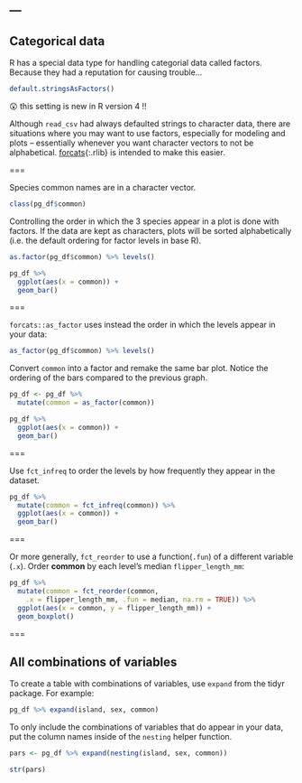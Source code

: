 ---
---

## Categorical data

R has a special data type for handling categorial data called factors. Because they had a reputation for causing trouble... 

```r
default.stringsAsFactors()
```

😲 this setting is new in R version 4 !!

Although `read_csv` had always defaulted strings to character data, there are situations where you may want to use factors, especially for modeling and plots -- essentially whenever you want character vectors to not be alphabetical. [forcats](){:.rlib} is intended to make this easier.

===

Species common names are in a character vector. 

```r
class(pg_df$common)
```

Controlling the order in which the 3 species appear in a plot is done with factors. If the data are kept as characters, plots will be sorted alphabetically (i.e. the default ordering for factor levels in base R).

```r
as.factor(pg_df$common) %>% levels()
```

```r
pg_df %>% 
  ggplot(aes(x = common)) +
  geom_bar()
```

===

`forcats::as_factor` uses instead the order in which the levels appear in your data:

```r
as_factor(pg_df$common) %>% levels()
```

Convert `common` into a factor and remake the same bar plot. Notice the ordering of the bars compared to the previous graph. 

```r
pg_df <- pg_df %>% 
  mutate(common = as_factor(common))

pg_df %>% 
  ggplot(aes(x = common)) +
  geom_bar()
```


===

Use `fct_infreq` to order the levels by how frequently they appear in the dataset.

```r
pg_df %>% 
  mutate(common = fct_infreq(common)) %>%
  ggplot(aes(x = common)) +
  geom_bar()
```

===

Or more generally, `fct_reorder` to use a function(`.fun`) of a different variable (`.x`). Order **common** by each level's median `flipper_length_mm`:

```r
pg_df %>% 
  mutate(common = fct_reorder(common, 
    .x = flipper_length_mm, .fun = median, na.rm = TRUE)) %>%
  ggplot(aes(x = common, y = flipper_length_mm)) +
  geom_boxplot()
```

===

## All combinations of variables

To create a table with combinations of variables, use `expand` from the tidyr package. For example:

```r
pg_df %>% expand(island, sex, common)
```

To only include the combinations of variables that do appear in your data, put the column names inside of the `nesting` helper function.

```r
pars <- pg_df %>% expand(nesting(island, sex, common))
```
```r
str(pars)
```




